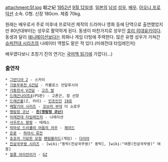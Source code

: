 attachment:5f.jpg
堀之紀 
[[1952년]] [[9월 12일]]생. [[일본]]의 [[남성]] [[성우]], [[배우]]. [[아오니 프로덕션]] 소속. O형. 신장 180cm. 체중 70kg.

원래는 배우로서 주로 미후네 프로덕션 제작의 드라마나 영화 등에 단역으로 출연했었지만 80년대부터는 성우로 활약하게 된다. 동생이 마찬가지로 성우인 [[호리 히데유키]]이다. 동생과 달리 [[애니메이션]]보다는 외화나 게임 더빙에 주력한다. 많은 유명 성우가 거쳐간 [[슈퍼전대 시리즈]]의 나레이터 역할도 맡은 적 있다.(미래전대 타임레인저)

배우였다보니 초창기 진의 연기는 [[국어책 읽기]]에 가깝다(...) 

=== 출연작 ===
 * [[그란디아 2]] - 스카이
 * [[기동무투전 G건담]] - 카를로스 안달루시아
 * [[기동전사 V건담]] - [[고즈 발]]
 * [[드래곤나이트4]](PS판) - 고론곤, 잠 선장
 * [[드래곤볼]](Z, 카이) - [[인조인간]] [[19호]]
 * [[메탈기어 시리즈]] - [[코브라 부대]] 더 소로우
 * [[명탐정 코난]] - '''[[진(명탐정 코난)]]'''
 * [[미래전대 타임레인저]] - 나레이션
 * [[사우르스 팡팡]] - 테레스
 * [[악마성 드라큘라 어둠의 저주]] - [[제어드]]
 * [[은혼]] - [[하야시 류잔]]
 * [[죠죠의 기묘한 모험]] [[팬텀블러드]](게임) - [[다이아]]
 * [[진삼국무쌍 시리즈]] - [wiki:"동탁(진삼국무쌍)" 동탁], [wiki:"여몽(진삼국무쌍)" 여몽]
 * [[질풍 아이언리거]] - [[GZ]]
